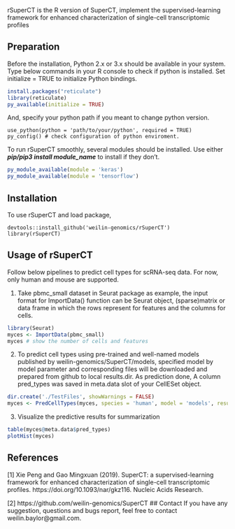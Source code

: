 rSuperCT is the R version of SuperCT, implement the supervised-learning framework for enhanced characterization of single-cell transcriptomic profiles

## Preparation
Before the installation, Python 2.x or 3.x should be available in your system. Type below commands in your R console to check if python is installed. Set initialize = TRUE to initialize Python bindings.
```{r}
install.packages("reticulate")
library(reticulate)
py_available(initialize = TRUE)
```
And, specify your python path if you meant to change python version.
```
use_python(python = 'path/to/your/python', required = TRUE)
py_config() # check configuration of python enviroment.
```
To run rSuperCT smoothly, several modules should be installed. Use either ***pip/pip3 install module_name*** to install if they don't.
```{r eval=FALSE, include=FALSE}
py_module_available(module = 'keras')
py_module_available(module = 'tensorflow')
```
## Installation
To use rSuperCT and load package,
```
devtools::install_github('weilin-genomics/rSuperCT')
library(rSuperCT)
```
## Usage of rSuperCT
Follow below pipelines to predict cell types for scRNA-seq data. For now, only human and mouse are supported.

1) Take pbmc_small dataset in Seurat package as example, the input format for ImportData() function can be Seurat object, (sparse)matrix or data frame in which the rows represent for features and the columns for cells.
```{r}
library(Seurat)
myces <- ImportData(pbmc_small)
myces # show the number of cells and features
```
2) To predict cell types using pre-trained and well-named models published by weilin-genomics/SuperCT/models,
specified model by model parameter and corresponding files will be downloaded and prepared from github to local results.dir.
As prediction done, A column pred_types was saved in meta.data slot of your CellESet object.

```{r}
dir.create('./TestFiles', showWarnings = FALSE)
myces <- PredCellTypes(myces, species = 'human', model = 'models', results.dir = './TestFiles')
```
3) Visualize the predictive results for summarization
```{r}
table(myces@meta.data$pred_types)
plotHist(myces)
```
## References
[1] Xie Peng and Gao Mingxuan (2019). SuperCT: a supervised-learning framework for enhanced characterization of single-cell transcriptomic profiles. https://doi.org/10.1093/nar/gkz116. Nucleic Acids Research.

[2] https://github.com/weilin-genomics/SuperCT
## Contact
If you have any suggestion, questions and bugs report, feel free to contact weilin.baylor@gmail.com.
